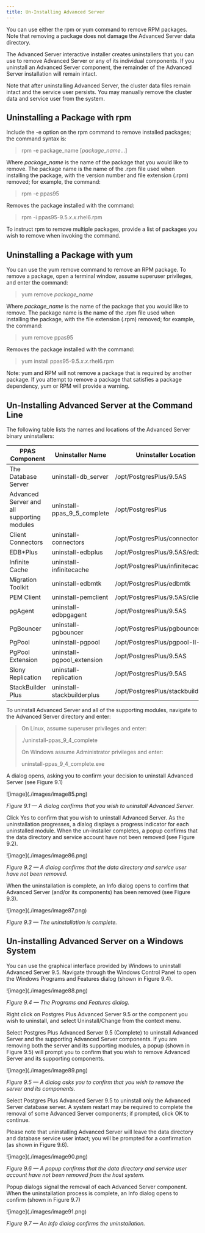 ```yaml
---
title: Un-Installing Advanced Server
---
```


You can use either the rpm or yum command to remove RPM packages. Note that removing a package does not damage the Advanced Server data directory.

The Advanced Server interactive installer creates uninstallers that you can use to remove Advanced Server or any of its individual components. If you uninstall an Advanced Server component, the remainder of the Advanced Server installation will remain intact.

Note that after uninstalling Advanced Server, the cluster data files remain intact and the service user persists. You may manually remove the cluster data and service user from the system.

## Uninstalling a Package with rpm

Include the -e option on the rpm command to remove installed packages; the command syntax is:

> rpm -e package_name \[*package*\_*name*…]

Where *package_name* is the name of the package that you would like to remove. The package name is the name of the .rpm file used when installing the package, with the version number and file extension (.rpm) removed; for example, the command:

> rpm -e ppas95

Removes the package installed with the command:

> rpm -i ppas95-9.5.*x*.*x*.rhel6.rpm

To instruct rpm to remove multiple packages, provide a list of packages you wish to remove when invoking the command.

## Uninstalling a Package with yum

You can use the yum remove command to remove an RPM package. To remove a package, open a terminal window, assume superuser privileges, and enter the command:

> yum remove *package_name*

Where *package_name* is the name of the package that you would like to remove. The package name is the name of the .rpm file used when installing the package, with the file extension (.rpm) removed; for example, the command:

> yum remove ppas95

Removes the package installed with the command:

> yum install ppas95-9.5.*x*.*x*.rhel6.rpm

Note: yum and RPM will not remove a package that is required by another package. If you attempt to remove a package that satisfies a package dependency, yum or RPM will provide a warning.

## Un-Installing Advanced Server at the Command Line

The following table lists the names and locations of the Advanced Server binary uninstallers:

| PPAS Component                             | Uninstaller Name            | Uninstaller Location                |
| ------------------------------------------ | --------------------------- | ----------------------------------- |
| The Database Server                        | uninstall-db_server         | /opt/PostgresPlus/9.5AS             |
| Advanced Server and all supporting modules | uninstall-ppas_9_5_complete | /opt/PostgresPlus                   |
| Client Connectors                          | uninstall-connectors        | /opt/PostgresPlus/connectors        |
| EDB\*Plus                                  | uninstall-edbplus           | /opt/PostgresPlus/9.5AS/edbplus     |
| Infinite Cache                             | uninstall-infinitecache     | /opt/PostgresPlus/infinitecache     |
| Migration Toolkit                          | uninstall-edbmtk            | /opt/PostgresPlus/edbmtk            |
| PEM Client                                 | uninstall-pemclient         | /opt/PostgresPlus/9.5AS/client-v*x* |
| pgAgent                                    | uninstall-edbpgagent        | /opt/PostgresPlus/9.5AS             |
| PgBouncer                                  | uninstall-pgbouncer         | /opt/PostgresPlus/pgbouncer-1.6     |
| PgPool                                     | uninstall-pgpool            | /opt/PostgresPlus/pgpool-II-3.4     |
| PgPool Extension                           | uninstall-pgpool_extension  | /opt/PostgresPlus/9.5AS             |
| Slony Replication                          | uninstall-replication       | /opt/PostgresPlus/9.5AS             |
| StackBuilder Plus                          | uninstall-stackbuilderplus  | /opt/PostgresPlus/stackbuilderplus  |

To uninstall Advanced Server and all of the supporting modules, navigate to the Advanced Server directory and enter:

> On Linux, assume superuser privileges and enter:
>
> ./uninstall-ppas_9_4_complete
>
> On Windows assume Administrator privileges and enter:
>
> uninstall-ppas_9_4_complete.exe

A dialog opens, asking you to confirm your decision to uninstall Advanced Server (see Figure 9.1)

!\[image](./images/image85.png)

*Figure 9.1 — A dialog confirms that you wish to uninstall Advanced Server.*

Click Yes to confirm that you wish to uninstall Advanced Server. As the uninstallation progresses, a dialog displays a progress indicator for each uninstalled module. When the un-installer completes, a popup confirms that the data directory and service account have not been removed (see Figure 9.2).

!\[image](./images/image86.png)

*Figure 9.2 — A dialog confirms that the data directory and service user have not been removed.*

When the uninstallation is complete, an Info dialog opens to confirm that Advanced Server (and/or its components) has been removed (see Figure 9.3).

!\[image](./images/image87.png)

*Figure 9.3 — The uninstallation is complete.*

## Un-installing Advanced Server on a Windows System

You can use the graphical interface provided by Windows to uninstall Advanced Server 9.5. Navigate through the Windows Control Panel to open the Windows Programs and Features dialog (shown in Figure 9.4).

!\[image](./images/image88.png)

*Figure 9.4 — The Programs and Features dialog.*

Right click on Postgres Plus Advanced Server 9.5 or the component you wish to uninstall, and select Uninstall/Change from the context menu.

Select Postgres Plus Advanced Server 9.5 (Complete) to uninstall Advanced Server and the supporting Advanced Server components. If you are removing both the server and its supporting modules, a popup (shown in Figure 9.5) will prompt you to confirm that you wish to remove Advanced Server and its supporting components.

!\[image](./images/image89.png)

*Figure 9.5 — A dialog asks you to confirm that you wish to remove the server and its components.*

Select Postgres Plus Advanced Server 9.5 to uninstall only the Advanced Server database server. A system restart may be required to complete the removal of some Advanced Server components; if prompted, click OK to continue.

Please note that uninstalling Advanced Server will leave the data directory and database service user intact; you will be prompted for a confirmation (as shown in Figure 9.6).

!\[image](./images/image90.png)

*Figure 9.6 — A popup confirms that the data directory and service user account have not been removed from the host system.*

Popup dialogs signal the removal of each Advanced Server component. When the uninstallation process is complete, an Info dialog opens to confirm (shown in Figure 9.7)

!\[image](./images/image91.png)

*Figure 9.7 — An Info dialog confirms the uninstallation.*
